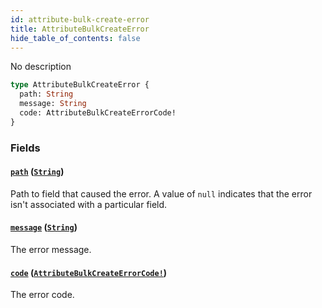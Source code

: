 ```yaml
---
id: attribute-bulk-create-error
title: AttributeBulkCreateError
hide_table_of_contents: false
---
```


No description

```graphql
type AttributeBulkCreateError {
  path: String
  message: String
  code: AttributeBulkCreateErrorCode!
}
```

### Fields

#### [`path`](#) ([`String`](../../../developer/api-reference/scalars/string))

Path to field that caused the error. A value of `null` indicates that the error isn't associated with a particular field.

#### [`message`](#) ([`String`](../../../developer/api-reference/scalars/string))

The error message.

#### [`code`](#) ([`AttributeBulkCreateErrorCode!`](../../../developer/api-reference/enums/attribute-bulk-create-error-code))

The error code.
